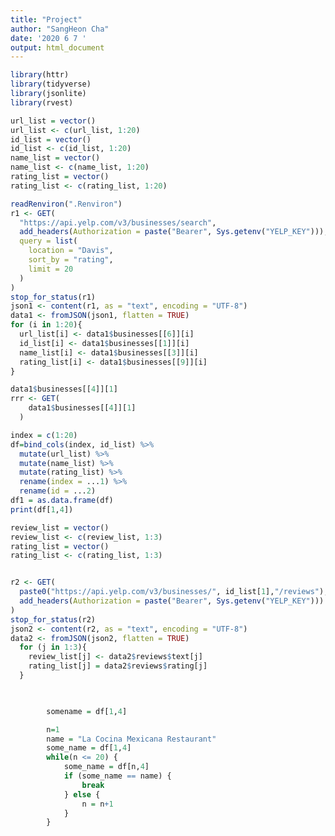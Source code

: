 ```yaml
---
title: "Project"
author: "SangHeon Cha"
date: '2020 6 7 '
output: html_document
---
```


```r
library(httr)
library(tidyverse)
library(jsonlite)
library(rvest)
```

```r
url_list = vector()
url_list <- c(url_list, 1:20)
id_list = vector()
id_list <- c(id_list, 1:20)
name_list = vector()
name_list <- c(name_list, 1:20)
rating_list = vector()
rating_list <- c(rating_list, 1:20)

readRenviron(".Renviron")
r1 <- GET(
  "https://api.yelp.com/v3/businesses/search",
  add_headers(Authorization = paste("Bearer", Sys.getenv("YELP_KEY"))),
  query = list(
    location = "Davis",
    sort_by = "rating",
    limit = 20
  )
)
stop_for_status(r1)
json1 <- content(r1, as = "text", encoding = "UTF-8")
data1 <- fromJSON(json1, flatten = TRUE)
for (i in 1:20){
  url_list[i] <- data1$businesses[[6]][i]
  id_list[i] <- data1$businesses[[1]][i]
  name_list[i] <- data1$businesses[[3]][i]
  rating_list[i] <- data1$businesses[[9]][i]
}

data1$businesses[[4]][1]
rrr <- GET(
    data1$businesses[[4]][1]
  )
```

```r
index = c(1:20)
df=bind_cols(index, id_list) %>% 
  mutate(url_list) %>% 
  mutate(name_list) %>% 
  mutate(rating_list) %>% 
  rename(index = ...1) %>% 
  rename(id = ...2)
df1 = as.data.frame(df)
print(df[1,4])
```


```r
review_list = vector()
review_list <- c(review_list, 1:3)
rating_list = vector()
rating_list <- c(rating_list, 1:3)


r2 <- GET(
  paste0("https://api.yelp.com/v3/businesses/", id_list[1],"/reviews"),
  add_headers(Authorization = paste("Bearer", Sys.getenv("YELP_KEY")))
)
stop_for_status(r2)
json2 <- content(r2, as = "text", encoding = "UTF-8")
data2 <- fromJSON(json2, flatten = TRUE)
  for (j in 1:3){
    review_list[j] <- data2$reviews$text[j]
    rating_list[j] = data2$reviews$rating[j]
  }


        
        somename = df[1,4]

        n=1
        name = "La Cocina Mexicana Restaurant"
        some_name = df[1,4]
        while(n <= 20) {
            some_name = df[n,4]
            if (some_name == name) {
                break
            } else {
                n = n+1
            }
        }
```


